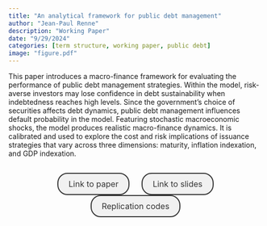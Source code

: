 ```yaml
---
title: "An analytical framework for public debt management"
author: "Jean-Paul Renne"
description: "Working Paper"
date: "9/29/2024"
categories: [term structure, working paper, public debt]
image: "figure.pdf"
---
```


<!-- description: "Affine Term Structure Model that provides non-negative yields and is able to accommodate a short-term rate that stays at the zero lower bound (ZLB) for extended periods of time." -->

<!-- subtitle: -->

<!-- image: "figure.jpeg" -->


This paper introduces a macro-finance framework for evaluating the performance of public debt management strategies. Within the model, risk-averse investors may lose confidence in debt sustainability when indebtedness reaches high levels. Since the government's choice of securities affects debt dynamics, public debt management influences default probability in the model. Featuring stochastic macroeconomic shocks, the model produces realistic macro-finance dynamics. It is calibrated and used to explore the cost and risk implications of issuance strategies that vary across three dimensions: maturity, inflation indexation, and GDP indexation.



```{=html}
<div  style="margin: 30px; text-align: center;">
<a class="btn btn-primary" href="PDMAnalyt.pdf" role="button" target="_blank" style="            display: inline-block;
            padding: 10px 20px;
            border: 2px solid #333;
            border-radius: 20px;
            background-color: #f1f1f1;
            text-decoration: none;
            color: #333;
            margin: 0 10px;
            font-size: 16px;">Link to paper</a>
<a class="btn btn-primary" href="PDMAnalyt_slides.pdf" role="button" target="_blank" style="            display: inline-block;
            padding: 10px 20px;
            border: 2px solid #333;
            border-radius: 20px;
            background-color: #f1f1f1;
            text-decoration: none;
            color: #333;
            margin: 0 10px;
            font-size: 16px;">Link to slides</a>
<a class="btn btn-primary" href="https://github.com/jrenne/PDMAnalyt" role="button" target="_blank" style="            display: inline-block;
            padding: 10px 20px;
            border: 2px solid #333;
            border-radius: 20px;
            background-color: #f1f1f1;
            text-decoration: none;
            color: #333;
            margin: 0 10px;
            font-size: 16px;">Replication codes</a>
</div>
```



<!-- In order to have bibtex in place of R code, add in front matter: -->
<!-- format: -->
<!--   html: -->
<!--     code-fold: true -->
<!--     code-summary: "Bibtex" -->

<!-- ```{r essai, eval=FALSE} -->
<!-- article = { -->
<!--   author = {JPR}, -->
<!--   year=2010 -->
<!-- } -->
<!-- ``` -->
